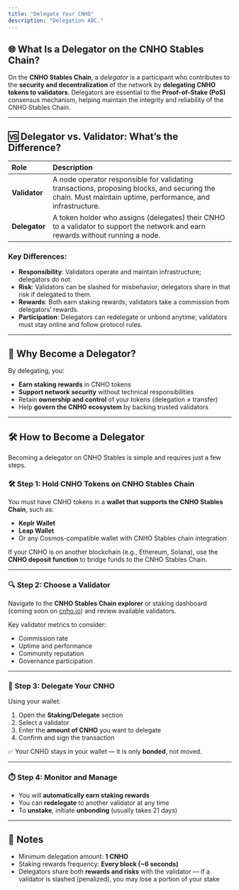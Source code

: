 ```yaml
---
title: "Delegate Your CNHO"
description: "Delegation ABC."
---
```


## 🌐 What Is a Delegator on the CNHO Stables Chain?

On the **CNHO Stables Chain**, a _delegator_ is a participant who contributes to the **security and decentralization** of the network by **delegating CNHO tokens to validators**. Delegators are essential to the **Proof-of-Stake (PoS)** consensus mechanism, helping maintain the integrity and reliability of the CNHO Stables Chain.

---

## 🆚 Delegator vs. Validator: What’s the Difference?

| Role          | Description                                                                                                                                               |
| :------------ | :-------------------------------------------------------------------------------------------------------------------------------------------------------- |
| **Validator** | A node operator responsible for validating transactions, proposing blocks, and securing the chain. Must maintain uptime, performance, and infrastructure. |
| **Delegator** | A token holder who assigns (delegates) their CNHO to a validator to support the network and earn rewards without running a node.                          |

### Key Differences:

- **Responsibility**: Validators operate and maintain infrastructure; delegators do not.
- **Risk**: Validators can be slashed for misbehavior; delegators share in that risk if delegated to them.
- **Rewards**: Both earn staking rewards; validators take a commission from delegators’ rewards.
- **Participation**: Delegators can redelegate or unbond anytime; validators must stay online and follow protocol rules.

---

## 🧠 Why Become a Delegator?

By delegating, you:

- **Earn staking rewards** in CNHO tokens
- **Support network security** without technical responsibilities
- Retain **ownership and control** of your tokens (delegation ≠ transfer)
- Help **govern the CNHO ecosystem** by backing trusted validators

---

## 🛠️ How to Become a Delegator

Becoming a delegator on CNHO Stables is simple and requires just a few steps.

### 🛠️  Step 1: Hold CNHO Tokens on CNHO Stables Chain

You must have CNHO tokens in a **wallet that supports the CNHO Stables Chain**, such as:

- **Keplr Wallet**
- **Leap Wallet**
- Or any Cosmos-compatible wallet with CNHO Stables chain integration

If your CNHO is on another blockchain (e.g., Ethereum, Solana), use the **CNHO deposit function** to bridge funds to the CNHO Stables Chain.

---

### 🔍 Step 2: Choose a Validator

Navigate to the **CNHO Stables Chain explorer** or staking dashboard (coming soon on [cnho.io](http://cnho.io)) and review available validators.

Key validator metrics to consider:

- Commission rate
- Uptime and performance
- Community reputation
- Governance participation

---

### 🔐 Step 3: Delegate Your CNHO

Using your wallet:

1. Open the **Staking/Delegate** section
2. Select a validator
3. Enter the **amount of CNHO** you want to delegate
4. Confirm and sign the transaction

✅ Your CNHO stays in your wallet — it is only **bonded**, not moved.

---

### ⏱️ Step 4: Monitor and Manage

- You will **automatically earn staking rewards**
- You can **redelegate** to another validator at any time
- To **unstake**, initiate **unbonding** (usually takes 21 days)

---

## 🧾 Notes

- Minimum delegation amount: **1 CNHO**
- Staking rewards frequency: **Every block (~6 seconds)**
- Delegators share both **rewards and risks** with the validator — if a validator is slashed (penalized), you may lose a portion of your stake